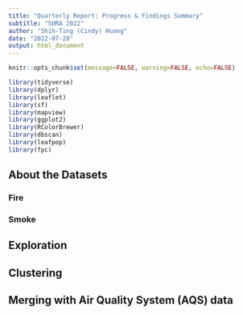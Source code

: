 ```yaml
---
title: "Quarterly Report: Progress & Findings Summary" 
subtitle: "SURA 2022"
author: "Shih-Ting (Cindy) Huang"
date: "2022-07-28"
output: html_document
---
```


```r
knitr::opts_chunk$set(message=FALSE, warning=FALSE, echo=FALSE)

library(tidyverse)
library(dplyr)
library(leaflet)
library(sf)
library(mapview)
library(ggplot2)
library(RColorBrewer)
library(dbscan)
library(leafpop)
library(fpc)
```

## About the Datasets

### Fire

### Smoke

## Exploration

## Clustering

## Merging with Air Quality System (AQS) data
